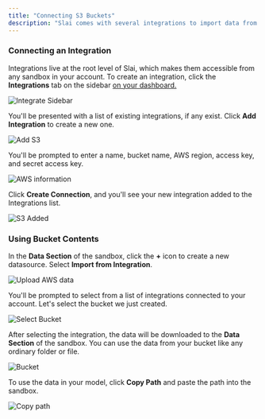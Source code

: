 ```yaml
---
title: "Connecting S3 Buckets"
description: "Slai comes with several integrations to import data from remote data stores, like S3 buckets. This guide explain how to connect an S3 bucket and use it in your sandbox."
---
```


### Connecting an Integration

Integrations live at the root level of Slai, which makes them accessible from any sandbox in your account. To create an integration, click the **Integrations** tab on the sidebar [on your dashboard.](https://slai.io/models)

![Integrate Sidebar](/img/integrations/s3/integrate-sidebar.png)

You'll be presented with a list of existing integrations, if any exist. Click **Add Integration** to create a new one.

![Add S3](/img/integrations/s3/add-s3.png)

You'll be prompted to enter a name, bucket name, AWS region, access key, and secret access key.

![AWS information](/img/integrations/s3/aws-info.png)

Click **Create Connection**, and you'll see your new integration added to the Integrations list.

![S3 Added](/img/integrations/s3/s3-added.png)

### Using Bucket Contents

In the **Data Section** of the sandbox, click the **\+** icon to create a new datasource. Select **Import from Integration**.

![Upload AWS data](/img/integrations/s3/upload-data.png)

You'll be prompted to select from a list of integrations connected to your account. Let's select the bucket we just created.

![Select Bucket](/img/integrations/s3/select-bucket.png)

After selecting the integration, the data will be downloaded to the **Data Section** of the sandbox. You can use the data from your bucket like any ordinary folder or file.

![Bucket](/img/integrations/s3/bucket.png)

To use the data in your model, click **Copy Path** and paste the path into the sandbox.

![Copy path](/img/integrations/s3/copy-path.png)
